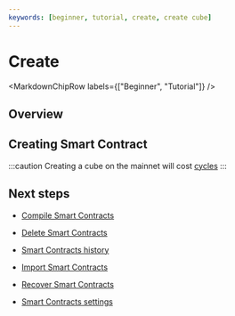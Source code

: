 ```yaml
---
keywords: [beginner, tutorial, create, create cube]
---
```



# Create

<MarkdownChipRow labels={["Beginner", "Tutorial"]} />

## Overview

## Creating Smart Contract



:::caution 
Creating a cube on the mainnet will cost [cycles](/docs/current/developer-docs/getting-started/cycles/cycles-faucet)
:::

## Next steps

- [Compile Smart Contracts](/docs/current/developer-docs/smart-contracts/compile)

- [Delete Smart Contracts](/docs/current/developer-docs/smart-contracts/maintain/delete)

- [Smart Contracts history](/docs/current/developer-docs/smart-contracts/maintain/history)

- [Import Smart Contracts](/docs/current/developer-docs/smart-contracts/maintain/import)

- [Recover Smart Contracts](/docs/current/developer-docs/smart-contracts/maintain/recovery)

- [Smart Contracts settings](/docs/current/developer-docs/smart-contracts/maintain/settings)
